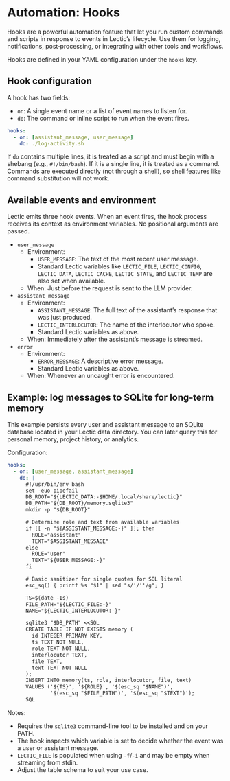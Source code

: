# Automation: Hooks

Hooks are a powerful automation feature that let you run custom commands
and scripts in response to events in Lectic's lifecycle. Use them for
logging, notifications, post‑processing, or integrating with other tools
and workflows.

Hooks are defined in your YAML configuration under the `hooks` key.

## Hook configuration

A hook has two fields:

- `on`: A single event name or a list of event names to listen for.
- `do`: The command or inline script to run when the event fires.

```yaml
hooks:
  - on: [assistant_message, user_message]
    do: ./log-activity.sh
```

If `do` contains multiple lines, it is treated as a script and must begin
with a shebang (e.g., `#!/bin/bash`). If it is a single line, it is treated
as a command. Commands are executed directly (not through a shell), so
shell features like command substitution will not work.

## Available events and environment

Lectic emits three hook events. When an event fires, the hook process
receives its context as environment variables. No positional arguments are
passed.

- `user_message`
  - Environment:
    - `USER_MESSAGE`: The text of the most recent user message.
    - Standard Lectic variables like `LECTIC_FILE`, `LECTIC_CONFIG`,
      `LECTIC_DATA`, `LECTIC_CACHE`, `LECTIC_STATE`, and `LECTIC_TEMP` are
      also set when available.
  - When: Just before the request is sent to the LLM provider.

- `assistant_message`
  - Environment:
    - `ASSISTANT_MESSAGE`: The full text of the assistant's response that
      was just produced.
    - `LECTIC_INTERLOCUTOR`: The name of the interlocutor who spoke.
    - Standard Lectic variables as above.
  - When: Immediately after the assistant's message is streamed.

- `error`
  - Environment:
    - `ERROR_MESSAGE`: A descriptive error message.
    - Standard Lectic variables as above.
  - When: Whenever an uncaught error is encountered.

## Example: log messages to SQLite for long‑term memory

This example persists every user and assistant message to an SQLite
database located in your Lectic data directory. You can later query this
for personal memory, project history, or analytics.

Configuration:

```yaml
hooks:
  - on: [user_message, assistant_message]
    do: |
      #!/usr/bin/env bash
      set -euo pipefail
      DB_ROOT="${LECTIC_DATA:-$HOME/.local/share/lectic}"
      DB_PATH="${DB_ROOT}/memory.sqlite3"
      mkdir -p "${DB_ROOT}"

      # Determine role and text from available variables
      if [[ -n "${ASSISTANT_MESSAGE:-}" ]]; then
        ROLE="assistant"
        TEXT="$ASSISTANT_MESSAGE"
      else
        ROLE="user"
        TEXT="${USER_MESSAGE:-}"
      fi

      # Basic sanitizer for single quotes for SQL literal
      esc_sq() { printf %s "$1" | sed "s/'/''/g"; }

      TS=$(date -Is)
      FILE_PATH="${LECTIC_FILE:-}"
      NAME="${LECTIC_INTERLOCUTOR:-}"

      sqlite3 "$DB_PATH" <<SQL
      CREATE TABLE IF NOT EXISTS memory (
        id INTEGER PRIMARY KEY,
        ts TEXT NOT NULL,
        role TEXT NOT NULL,
        interlocutor TEXT,
        file TEXT,
        text TEXT NOT NULL
      );
      INSERT INTO memory(ts, role, interlocutor, file, text)
      VALUES ('${TS}', '${ROLE}', '$(esc_sq "$NAME")',
              '$(esc_sq "$FILE_PATH")', '$(esc_sq "$TEXT")');
      SQL
```

Notes:

- Requires the `sqlite3` command-line tool to be installed and on your PATH.
- The hook inspects which variable is set to decide whether the event was a
  user or assistant message.
- `LECTIC_FILE` is populated when using `-f`/`-i` and may be empty when
  streaming from stdin.
- Adjust the table schema to suit your use case.
